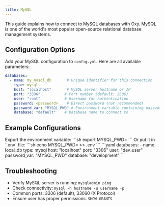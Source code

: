 ```yaml
---
title: MySQL
---
```


This guide explains how to connect to MySQL databases with Oxy. MySQL is one of the world's most popular open-source relational database management systems.

## Configuration Options

Add your MySQL configuration to `config.yml`. Here are all available parameters:

```yaml
databases:
  - name: my_mysql_db       # Unique identifier for this connection
    type: mysql
    host: "localhost"       # MySQL server hostname or IP
    port: "3306"           # Port number (default: 3306)
    user: "root"           # Username for authentication
    password: <password>    # Direct password (not recommended)
    password_var: "MYSQL_PWD" # Environment variable containing password (recommended)
    database: "default"    # Database name to connect to
```

## Example Configurations
<Steps>
<Step title="Prepare password environment variable">
Export the environment variable:
```sh
export MYSQL_PWD=<your password>
```
Or put it in `.env` file:
```sh
echo MYSQL_PWD=<your password> >> .env
```
</Step>

<Step title="Add MySQL configuration">
```yaml
databases:
  - name: local_db
    type: mysql
    host: "localhost"
    port: "3306"
    user: "dev_user"
    password_var: "MYSQL_PWD"
    database: "development"
```
</Step>
</Steps>

## Troubleshooting

- Verify MySQL server is running: `mysqladmin ping`
- Check connectivity: `mysql -h hostname -u username -p`
- Common ports: 3306 (default), 33060 (X Protocol)
- Ensure user has proper permissions: `SHOW GRANTS`
